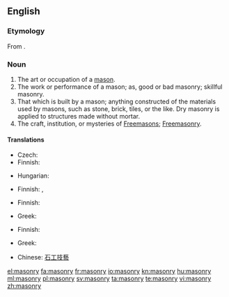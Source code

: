 ==English==
{{wikipedia}}

===Etymology===
From {{etyl|fr|en}} {{term|maçonnerie}}.

===Noun===
{{en-noun|masonries|-}}

# The art or occupation of a [[mason]].
# The work or performance of a mason; as, good or bad masonry; skillful masonry.
# That which is built by a mason; anything constructed of the materials used by masons, such as stone, brick, tiles, or the like. Dry masonry is applied to structures made without mortar.
# The craft, institution, or mysteries of [[Freemason]]s; [[Freemasonry]].

====Translations====
{{trans-top|art or occupation of a mason}}
* Czech: {{t-|cs|zednictví|n}}
* Finnish: {{t|fi|muurarius}}
{{trans-mid}}
* Hungarian: {{t|hu|kőművesség}}
{{trans-bottom}}

{{trans-top|work or performance of a mason}}
* Finnish: {{t|fi|muuraus}}, {{t|fi|kivityö}}
{{trans-mid}}
{{trans-bottom}}

{{trans-top|that which is built by a mason}}
* Finnish: {{t|fi|kivityö}}
{{trans-mid}}
* Greek: {{t|el|λιθοδομή|f|tr=lithodomí}}
{{trans-bottom}}

{{trans-top|freemasonry}}
* Finnish: {{t-|fi|vapaamuurarius}}
{{trans-mid}}
* Greek: {{t+|el|ελευθεροτεκτονισμός|m|tr=eleftherotektonismós}}
{{trans-bottom}}

{{checktrans-top}}
* Chinese: [[石工技藝]]
{{trans-bottom}}

[[el:masonry]]
[[fa:masonry]]
[[fr:masonry]]
[[io:masonry]]
[[kn:masonry]]
[[hu:masonry]]
[[ml:masonry]]
[[pl:masonry]]
[[sv:masonry]]
[[ta:masonry]]
[[te:masonry]]
[[vi:masonry]]
[[zh:masonry]]